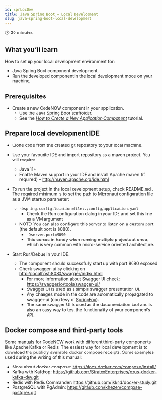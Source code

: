 ```yaml
---
id: sprLocDev
title: Java Spring Boot – Local Development
slug: java-spring-boot-local-development
---
```


🕓 30 minutes 

## What you’ll learn

How to set up your local development environment for:

- Java Spring Boot component development. 
- Run the developed component in the local development mode on your machine.

## Prerequisites

- Create a new CodeNOW component in your application.
    - Use the Java Spring Boot scaffolder.
    - See the *[How to Create a New Application Component](https://vitsestak.github.io/code_now/docs/admMan/creNewCom/)* tutorial.

## Prepare local development IDE

- Clone code from the created git repository to your local machine.
- Use your favourite IDE and import repository as a maven project. You will require:
  - Java 11+
  - Enable Maven support in your IDE and install Apache maven (if required) – http://maven.apache.org/ide.html 


- To run the project in the local development setup, check README.md . The required minimum is to set the path to Micronaut configuration file as a JVM startup parameter:
  - ```-Dspring.config.location=file:./config/application.yaml```
    - Check the Run configuration dialog in your IDE and set this line as a VM argument
  - NOTE: You can also configure this server to listen on a custom port (the default port is 8080).
    - ```-Dserver.port=9090```
    - This comes in handy when running multiple projects at once, which is very common with micro-service oriented architecture.
    

- Start Run/Debug in your IDE.
    - The component should successfully start up with port 8080 exposed
    - Check swagger-ui by clicking on [http://localhost:8080/swagger/index.html](http://localhost:8080/swagger/index.html)
      - For more information about Swagger UI check: https://swagger.io/tools/swagger-ui/
      - Swagger UI is used as a simple swagger presentation UI.
      - Any changes made in the code are automatically propagated to swagger-ui (courtesy of [SpringFox](https://springfox.github.io/springfox/)).
      - The same swagger UI is used as the documentation tool and is also an easy way to test the functionality of your component’s API.

## Docker compose and third-party tools

Some manuals for CodeNOW work with different third-party components like Apache Kafka or Redis. The easiest way for local development is to download the publicly available docker compose receipts. Some examples used during the writing of this manual:

- More about docker compose: https://docs.docker.com/compose/install/
- Kafka with Kafdrop: https://github.com/StratoxEnterprises/oxus-docker-kafka-dev.git
- Redis with Redis Commander: https://github.com/ikknd/docker-study.git
- PostgreSQL with PgAdmin: https://github.com/khezen/compose-postgres.git
